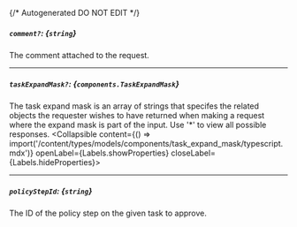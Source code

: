 {/* Autogenerated DO NOT EDIT  */}

##### `comment?`: *{`string`}*
The comment attached to the request.

---
##### `taskExpandMask?`: *{`components.TaskExpandMask`}*
The task expand mask is an array of strings that specifes the related objects the requester wishes to have returned when making a request where the expand mask is part of the input. Use '\*' to view all possible responses.
<Collapsible content={() => import('/content/types/models/components/task_expand_mask/typescript.mdx')} openLabel={Labels.showProperties} closeLabel={Labels.hideProperties}>
</Collapsible>

---
##### `policyStepId`: *{`string`}*
The ID of the policy step on the given task to approve.


